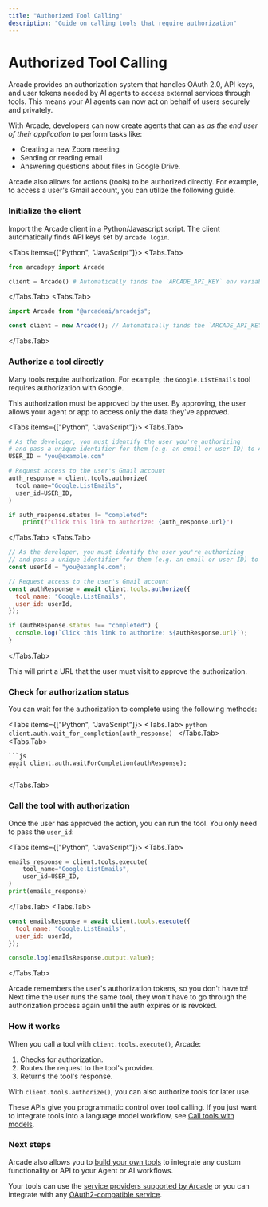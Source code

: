 ```yaml
---
title: "Authorized Tool Calling"
description: "Guide on calling tools that require authorization"
---
```


# Authorized Tool Calling

Arcade provides an authorization system that handles OAuth 2.0, API keys, and user tokens needed by AI agents to access external services through tools. This means your AI agents can now act on behalf of users securely and privately.

With Arcade, developers can now create agents that can as _as the end user of their application_ to perform tasks like:

- Creating a new Zoom meeting
- Sending or reading email
- Answering questions about files in Google Drive.

Arcade also allows for actions (tools) to be authorized directly. For example, to access a user's Gmail account, you can utilize the following guide.


<Steps>

### Initialize the client

Import the Arcade client in a Python/Javascript script. The client automatically finds API keys set by `arcade login`.

<Tabs items={["Python", "JavaScript"]}>
<Tabs.Tab>
```python
from arcadepy import Arcade

client = Arcade() # Automatically finds the `ARCADE_API_KEY` env variable
```
</Tabs.Tab>
<Tabs.Tab>
```js
import Arcade from "@arcadeai/arcadejs";

const client = new Arcade(); // Automatically finds the `ARCADE_API_KEY` env variable
```

</Tabs.Tab>
</Tabs>

### Authorize a tool directly

Many tools require authorization. For example, the `Google.ListEmails` tool requires authorization with Google.

This authorization must be approved by the user. By approving, the user allows your agent or app to access only the data they've approved.

<Tabs items={["Python", "JavaScript"]}>
<Tabs.Tab>

```python
# As the developer, you must identify the user you're authorizing
# and pass a unique identifier for them (e.g. an email or user ID) to Arcade:
USER_ID = "you@example.com"

# Request access to the user's Gmail account
auth_response = client.tools.authorize(
  tool_name="Google.ListEmails",
  user_id=USER_ID,
)

if auth_response.status != "completed":
    print(f"Click this link to authorize: {auth_response.url}")
```

</Tabs.Tab>
<Tabs.Tab>
```js
// As the developer, you must identify the user you're authorizing
// and pass a unique identifier for them (e.g. an email or user ID) to Arcade:
const userId = "you@example.com";

// Request access to the user's Gmail account
const authResponse = await client.tools.authorize({
  tool_name: "Google.ListEmails",
  user_id: userId,
});

if (authResponse.status !== "completed") {
  console.log(`Click this link to authorize: ${authResponse.url}`);
}
```

</Tabs.Tab>
</Tabs>

This will print a URL that the user must visit to approve the authorization.

### Check for authorization status

You can wait for the authorization to complete using the following methods:

<Tabs items={["Python", "JavaScript"]}>
  <Tabs.Tab>
    ```python
    client.auth.wait_for_completion(auth_response)
    ```
  </Tabs.Tab>
  <Tabs.Tab>

    ```js
    await client.auth.waitForCompletion(authResponse);
    ```
  </Tabs.Tab>
</Tabs>


### Call the tool with authorization

Once the user has approved the action, you can run the tool. You only need to pass the `user_id`:

<Tabs items={["Python", "JavaScript"]}>
<Tabs.Tab>


```python
emails_response = client.tools.execute(
    tool_name="Google.ListEmails",
    user_id=USER_ID,
)
print(emails_response)
```

</Tabs.Tab>
<Tabs.Tab>

```js
const emailsResponse = await client.tools.execute({
  tool_name: "Google.ListEmails",
  user_id: userId,
});

console.log(emailsResponse.output.value);
```

</Tabs.Tab>
</Tabs>

Arcade remembers the user's authorization tokens, so you don't have to! Next time the user runs the same tool, they won't have to go through the authorization process again until the auth expires or is revoked.

### How it works

When you call a tool with `client.tools.execute()`, Arcade:

1. Checks for authorization.
2. Routes the request to the tool's provider.
3. Returns the tool's response.

With `client.tools.authorize()`, you can also authorize tools for later use.

These APIs give you programmatic control over tool calling. If you just want to integrate tools into a language model workflow, see [Call tools with models](/home/use-tools/call-tools-with-models).

</Steps>

### Next steps

Arcade also allows you to [build your own tools](/home/build-tools/create-a-toolkit) to integrate any custom functionality or API to your Agent or AI workflows.

Your tools can use the [service providers supported by Arcade](/home/auth-providers) or you can integrate with any [OAuth2-compatible service](/home/auth-providers/oauth2).
